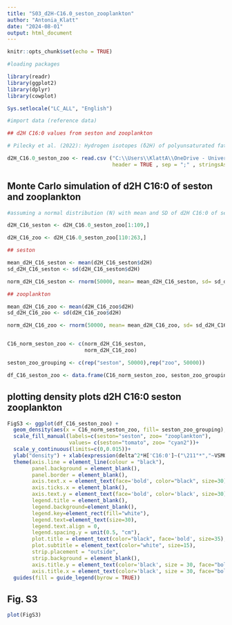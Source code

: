 ---
title: "S03_d2H-C16.0_seston_zooplankton"
author: "Antonia_Klatt"
date: "2024-08-01"
output: html_document
---

```{r}
knitr::opts_chunk$set(echo = TRUE)

#loading packages

library(readr)
library(ggplot2)
library(dplyr)
library(cowplot)

Sys.setlocale("LC_ALL", "English")

#import data (reference data)

## d2H C16:0 values from seston and zooplankton 

# Pilecky et al. (2022): Hydrogen isotopes (δ2H) of polyunsaturated fatty acids track bioconversion by zooplankton. doi: https://doi.org/10.1111/1365-2435.13981

d2H_C16.0_seston_zoo <- read.csv ("C:\\Users\\KlattA\\OneDrive - Universität Basel\\Desktop\\Uni Basel\\Basel AG Ladd\\PhD project\\PhD thesis\\Chapter 1 ROT19\\Supplementary_C1\\Tables_C1\\d2H_C16.0_FieldStudy_Pilecky_etal_2022.csv",
                                  header = TRUE , sep = ";" , stringsAsFactors = FALSE, na.strings = "#NV")

```

## Monte Carlo simulation of d2H C16:0 of seston and zooplankton 

```{r}

#assuming a normal distribution (N) with mean and SD of d2H C16:0 of seston and zooplankton (Pilecky et al., 2022) (n= 50,000)

d2H_C16_seston <- d2H_C16.0_seston_zoo[1:109,]

d2H_C16_zoo <- d2H_C16.0_seston_zoo[110:263,]

## seston

mean_d2H_C16_seston <- mean(d2H_C16_seston$d2H) 
sd_d2H_C16_seston <- sd(d2H_C16_seston$d2H)

norm_d2H_C16_seston <- rnorm(50000, mean= mean_d2H_C16_seston, sd= sd_d2H_C16_seston)

## zooplankton

mean_d2H_C16_zoo <- mean(d2H_C16_zoo$d2H) 
sd_d2H_C16_zoo <- sd(d2H_C16_zoo$d2H) 

norm_d2H_C16_zoo <- rnorm(50000, mean= mean_d2H_C16_zoo, sd= sd_d2H_C16_zoo)


C16_norm_seston_zoo <- c(norm_d2H_C16_seston,
                         norm_d2H_C16_zoo)

seston_zoo_grouping <- c(rep("seston", 50000),rep("zoo", 50000))

df_C16_seston_zoo <- data.frame(C16_norm_seston_zoo, seston_zoo_grouping)

```

## plotting density plots d2H C16:0 seston zooplankton

```{r}
FigS3 <- ggplot(df_C16_seston_zoo) +
  geom_density(aes(x = C16_norm_seston_zoo, fill= seston_zoo_grouping), alpha=0.45)+
  scale_fill_manual(labels=c(seston="seston", zoo= "zooplankton"), 
                    values= c(seston="tomato", zoo= "cyan2"))+
  scale_y_continuous(limits=c(0,0.015))+
  ylab("density") + xlab(expression(delta^2*H['C16:0']~("\211"*","~VSMOW)))+ 
  theme(axis.line = element_line(colour = "black"),
        panel.background = element_blank(),
        panel.border = element_blank(),
        axis.text.x = element_text(face='bold', color="black", size=30),
        axis.ticks.x = element_blank(),
        axis.text.y = element_text(face='bold', color='black', size=30),
        legend.title = element_blank(),
        legend.background=element_blank(),
        legend.key=element_rect(fill="white"),
        legend.text=element_text(size=30),
        legend.text.align = 0,
        legend.spacing.y = unit(0.5, "cm"),
        plot.title = element_text(color="black", face='bold', size=35),
        plot.subtitle = element_text(color="white", size=15),
        strip.placement = "outside",
        strip.background = element_blank(),
        axis.title.y = element_text(color='black', size = 30, face="bold"),
        axis.title.x = element_text(color='black', size = 30, face="bold"))+
  guides(fill = guide_legend(byrow = TRUE))

```

## Fig. S3

```{r, fig.width = 10, fig.height = 7.5, echo=FALSE}

plot(FigS3)

```